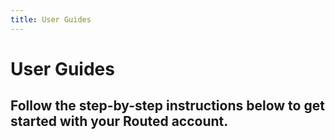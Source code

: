 ```yaml
---
title: User Guides
---
```




<HeaderImage src={syringeImage} />


# User Guides

## Follow the step-by-step instructions below to get started with your Routed account.


<UserGuideDisplay
	guide={props.pageContext.guide}
	guideIndex={props.pageContext.guideIndex}
/>
